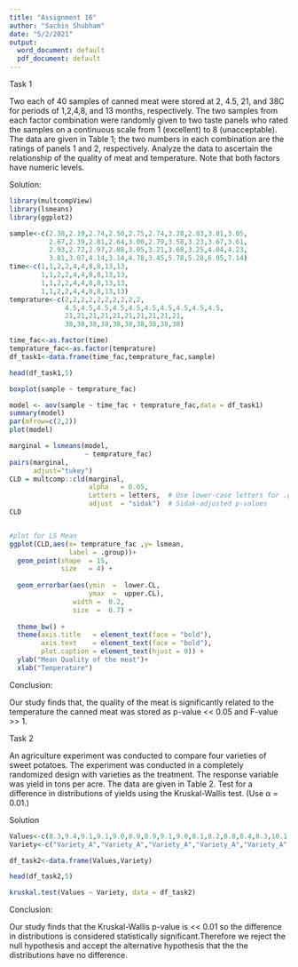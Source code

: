 ---
title: "Assignment 16"
author: "Sachin Shubham"
date: "5/2/2021"
output:
  word_document: default
  pdf_document: default
---

Task 1

Two each of 40 samples of canned meat were stored at 2, 4.5, 21, and 38C for
periods of 1,2,4,8, and 13 months, respectively. The two samples from each
factor combination were randomly given to two taste panels who rated the
samples on a continuous scale from 1 (excellent) to 8 (unacceptable). The data
are given in Table 1; the two numbers in each combination are the ratings of
panels 1 and 2, respectively. Analyze the data to ascertain the relationship
of the quality of meat and temperature. Note that both factors have numeric
levels.

Solution:

```{r}
library(multcompView)
library(lsmeans)
library(ggplot2)

sample<-c(2.38,2.19,2.74,2.50,2.75,2.74,3.28,2.83,3.81,3.05,
          2.67,2.39,2.81,2.64,3.00,2.79,3.58,3.23,3.67,3.61,
          2.93,2.72,2.97,2.88,3.05,3.21,3.68,3.25,4.04,4.23,
          3.81,3.07,4.14,3.14,4.78,3.45,5.78,5.28,6.05,7.14)
time<-c(1,1,2,2,4,4,8,8,13,13,
        1,1,2,2,4,4,8,8,13,13,
        1,1,2,2,4,4,8,8,13,13,
        1,1,2,2,4,4,8,8,13,13)
temprature<-c(2,2,2,2,2,2,2,2,2,2,
              4.5,4.5,4.5,4.5,4.5,4.5,4.5,4.5,4.5,4.5,
              21,21,21,21,21,21,21,21,21,21,
              38,38,38,38,38,38,38,38,38,38)

time_fac<-as.factor(time)
temprature_fac<-as.factor(temprature)
df_task1<-data.frame(time_fac,temprature_fac,sample)

head(df_task1,5)

boxplot(sample ~ temprature_fac)

model <- aov(sample ~ time_fac + temprature_fac,data = df_task1)
summary(model)
par(mfrow=c(2,2))
plot(model)

marginal = lsmeans(model, 
                   ~ temprature_fac)
pairs(marginal,
      adjust="tukey")
CLD = multcomp::cld(marginal,
                    alpha   = 0.05,
                    Letters = letters,  # Use lower-case letters for .group
                    adjust  = "sidak")  # Sidak-adjusted p-values
CLD


#plot for LS Mean
ggplot(CLD,aes(x= temprature_fac ,y= lsmean,
               label = .group))+
  geom_point(shape  = 15,
             size   = 4) +
  
  geom_errorbar(aes(ymin  =  lower.CL,
                    ymax  =  upper.CL),
                width =  0.2,
                size  =  0.7) +
  
  theme_bw() +
  theme(axis.title   = element_text(face = "bold"),
        axis.text    = element_text(face = "bold"),
        plot.caption = element_text(hjust = 0)) +
  ylab("Mean Quality of the meat")+
  xlab("Temperature")


```

Conclusion:

Our study finds that, the quality of the meat is significantly related to the temperature the canned meat was stored as p-value << 0.05 and F-value >> 1.

Task 2

An agriculture experiment was conducted to compare four varieties of sweet
potatoes. The experiment was conducted in a completely randomized design
with varieties as the treatment. The response variable was yield in tons per
acre. The data are given in Table 2. Test for a difference in distributions of
yields using the Kruskal-Wallis test. (Use α = 0.01.)

Solution

```{r}
Values<-c(8.3,9.4,9.1,9.1,9.0,8.9,8.9,9.1,9.0,8.1,8.2,8.8,8.4,8.3,10.1,10.0,9.6,9.3,9.8,9.5,9.4,7.8,8.2,8.1,7.9,7.7,8.0,8.1)
Variety<-c("Variety_A","Variety_A","Variety_A","Variety_A","Variety_A","Variety_A","Variety_A","Variety_B","Variety_B","Variety_B","Variety_B","Variety_B","Variety_B","Variety_B","Variety_C","Variety_C","Variety_C","Variety_C","Variety_C","Variety_C","Variety_C","Variety_D","Variety_D","Variety_D","Variety_D","Variety_D","Variety_D","Variety_D")

df_task2<-data.frame(Values,Variety)

head(df_task2,5)

kruskal.test(Values ~ Variety, data = df_task2)

```

Conclusion:

Our study finds that the Kruskal-Wallis p-value is << 0.01 so the difference in distributions is considered statistically significant.Therefore we reject the null hypothesis and accept the alternative hypothesis that the the distributions have no difference.